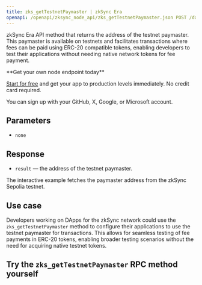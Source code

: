---
title: zks_getTestnetPaymaster | zkSync Era
openapi: /openapi/zksync_node_api/zks_getTestnetPaymaster.json POST /da5f4c6274cd225217d352308a952d2f
---

zkSync Era API method that returns the address of the testnet paymaster. This paymaster is available on testnets and facilitates transactions where fees can be paid using ERC-20 compatible tokens, enabling developers to test their applications without needing native network tokens for fee payment.

<Check>
**Get your own node endpoint today**

[Start for free](https://console.chainstack.com/) and get your app to production levels immediately. No credit card required.

You can sign up with your GitHub, X, Google, or Microsoft account.
</Check>


## Parameters

* `none`

## Response

* `result` — the address of the testnet paymaster.

<Note>
The interactive example fetches the paymaster address from the zkSync Sepolia testnet.
</Note>


## **Use case**

Developers working on DApps for the zkSync network could use the `zks_getTestnetPaymaster` method to configure their applications to use the testnet paymaster for transactions. This allows for seamless testing of fee payments in ERC-20 tokens, enabling broader testing scenarios without the need for acquiring native testnet tokens.

## **Try the** `zks_getTestnetPaymaster` **RPC method yourself**